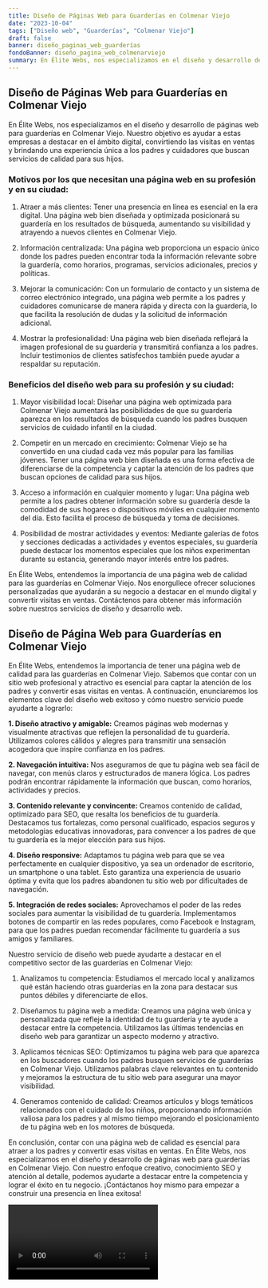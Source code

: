 ```yaml
---
title: Diseño de Páginas Web para Guarderías en Colmenar Viejo
date: "2023-10-04"
tags: ["Diseño web", "Guarderías", "Colmenar Viejo"]
draft: false
banner: diseño_paginas_web_guarderías
fondoBanner: diseño_pagina_web_colmenarviejo
summary: En Élite Webs, nos especializamos en el diseño y desarrollo de páginas web para guarderías en Colmenar Viejo. Nuestro objetivo es ayudar a estas empresas a destacar en el ámbito digital, convirtiendo las visitas en ventas y brindando una experiencia única a los padres y cuidadores que buscan servicios de calidad para sus hijos.
---
```



## Diseño de Páginas Web para Guarderías en Colmenar Viejo

En Élite Webs, nos especializamos en el diseño y desarrollo de páginas web para guarderías en Colmenar Viejo. Nuestro objetivo es ayudar a estas empresas a destacar en el ámbito digital, convirtiendo las visitas en ventas y brindando una experiencia única a los padres y cuidadores que buscan servicios de calidad para sus hijos.

### Motivos por los que necesitan una página web en su profesión y en su ciudad:

1. Atraer a más clientes: Tener una presencia en línea es esencial en la era digital. Una página web bien diseñada y optimizada posicionará su guardería en los resultados de búsqueda, aumentando su visibilidad y atrayendo a nuevos clientes en Colmenar Viejo.

2. Información centralizada: Una página web proporciona un espacio único donde los padres pueden encontrar toda la información relevante sobre la guardería, como horarios, programas, servicios adicionales, precios y políticas.

3. Mejorar la comunicación: Con un formulario de contacto y un sistema de correo electrónico integrado, una página web permite a los padres y cuidadores comunicarse de manera rápida y directa con la guardería, lo que facilita la resolución de dudas y la solicitud de información adicional.

4. Mostrar la profesionalidad: Una página web bien diseñada reflejará la imagen profesional de su guardería y transmitirá confianza a los padres. Incluir testimonios de clientes satisfechos también puede ayudar a respaldar su reputación.

### Beneficios del diseño web para su profesión y su ciudad:

1. Mayor visibilidad local: Diseñar una página web optimizada para Colmenar Viejo aumentará las posibilidades de que su guardería aparezca en los resultados de búsqueda cuando los padres busquen servicios de cuidado infantil en la ciudad.

2. Competir en un mercado en crecimiento: Colmenar Viejo se ha convertido en una ciudad cada vez más popular para las familias jóvenes. Tener una página web bien diseñada es una forma efectiva de diferenciarse de la competencia y captar la atención de los padres que buscan opciones de calidad para sus hijos.

3. Acceso a información en cualquier momento y lugar: Una página web permite a los padres obtener información sobre su guardería desde la comodidad de sus hogares o dispositivos móviles en cualquier momento del día. Esto facilita el proceso de búsqueda y toma de decisiones.

4. Posibilidad de mostrar actividades y eventos: Mediante galerías de fotos y secciones dedicadas a actividades y eventos especiales, su guardería puede destacar los momentos especiales que los niños experimentan durante su estancia, generando mayor interés entre los padres.

En Élite Webs, entendemos la importancia de una página web de calidad para las guarderías en Colmenar Viejo. Nos enorgullece ofrecer soluciones personalizadas que ayudarán a su negocio a destacar en el mundo digital y convertir visitas en ventas. Contáctenos para obtener más información sobre nuestros servicios de diseño y desarrollo web.

<GifSeo />

<Cta />

## Diseño de Página Web para Guarderías en Colmenar Viejo

En Élite Webs, entendemos la importancia de tener una página web de calidad para las guarderías en Colmenar Viejo. Sabemos que contar con un sitio web profesional y atractivo es esencial para captar la atención de los padres y convertir esas visitas en ventas. A continuación, enunciaremos los elementos clave del diseño web exitoso y cómo nuestro servicio puede ayudarte a lograrlo:

**1. Diseño atractivo y amigable:** Creamos páginas web modernas y visualmente atractivas que reflejen la personalidad de tu guardería. Utilizamos colores cálidos y alegres para transmitir una sensación acogedora que inspire confianza en los padres.

**2. Navegación intuitiva:** Nos aseguramos de que tu página web sea fácil de navegar, con menús claros y estructurados de manera lógica. Los padres podrán encontrar rápidamente la información que buscan, como horarios, actividades y precios.

**3. Contenido relevante y convincente:** Creamos contenido de calidad, optimizado para SEO, que resalta los beneficios de tu guardería. Destacamos tus fortalezas, como personal cualificado, espacios seguros y metodologías educativas innovadoras, para convencer a los padres de que tu guardería es la mejor elección para sus hijos.

**4. Diseño responsive:** Adaptamos tu página web para que se vea perfectamente en cualquier dispositivo, ya sea un ordenador de escritorio, un smartphone o una tablet. Esto garantiza una experiencia de usuario óptima y evita que los padres abandonen tu sitio web por dificultades de navegación.

**5. Integración de redes sociales:** Aprovechamos el poder de las redes sociales para aumentar la visibilidad de tu guardería. Implementamos botones de compartir en las redes populares, como Facebook e Instagram, para que los padres puedan recomendar fácilmente tu guardería a sus amigos y familiares.

Nuestro servicio de diseño web puede ayudarte a destacar en el competitivo sector de las guarderías en Colmenar Viejo:

1. Analizamos tu competencia: Estudiamos el mercado local y analizamos qué están haciendo otras guarderías en la zona para destacar sus puntos débiles y diferenciarte de ellos.

2. Diseñamos tu página web a medida: Creamos una página web única y personalizada que refleje la identidad de tu guardería y te ayude a destacar entre la competencia. Utilizamos las últimas tendencias en diseño web para garantizar un aspecto moderno y atractivo.

3. Aplicamos técnicas SEO: Optimizamos tu página web para que aparezca en los buscadores cuando los padres busquen servicios de guarderías en Colmenar Viejo. Utilizamos palabras clave relevantes en tu contenido y mejoramos la estructura de tu sitio web para asegurar una mayor visibilidad.

4. Generamos contenido de calidad: Creamos artículos y blogs temáticos relacionados con el cuidado de los niños, proporcionando información valiosa para los padres y al mismo tiempo mejorando el posicionamiento de tu página web en los motores de búsqueda.

En conclusión, contar con una página web de calidad es esencial para atraer a los padres y convertir esas visitas en ventas. En Élite Webs, nos especializamos en el diseño y desarrollo de páginas web para guarderías en Colmenar Viejo. Con nuestro enfoque creativo, conocimiento SEO y atención al detalle, podemos ayudarte a destacar entre la competencia y lograr el éxito en tu negocio. ¡Contáctanos hoy mismo para empezar a construir una presencia en línea exitosa!

<Video />

<CtaBot job="Guarderías" city="Colmenar Viejo" />

<Gmaps query="Colmenar Viejo+españa+maps" />

